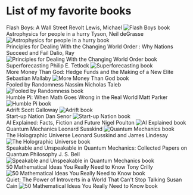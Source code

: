 
# List of my favorite books
<div className="book">
    Flash Boys: A Wall Street Revolt
    Lewis, Michael
    <Image src={FlashBoys} alt="Flash Boys book" height={100} className="center-image" />
</div>

<div className="book">
Astrophysics for people in a hurry
Tyson, Neil deGrasse
<Image src={AstroPhysics} alt="Astrophysics for people in a hurry book" height={100} className="center-image" />
</div>
<div className="book">
Principles for Dealing With the Changing World Order : Why Nations Succeed and Fail
Dalio, Ray
<Image src={Principles} alt="Principles for Dealing With the Changing World Order book" height={100} className="center-image" />
</div>

<div className="book">
Superforecasting
Philip E. Tetlock
<Image src={Superforecasting} alt="Superforecasting book" height={100} className="center-image" />
</div>


<div className="book">
More Money Than God: Hedge Funds and the Making of a New Elite
Sebastian Mallaby
<Image src={MoreMoney} alt="More Money Than God book" height={100} className="center-image" />
</div>


<div className="book">
Fooled by Randomness
Nassim Nicholas Taleb
<Image src={Fooled} alt="Fooled by Randomness book" height={100} className="center-image" />
</div>

<div className="book">
Humble Pi: When Math Goes Wrong in the Real World
Matt Parker
<Image src={HumblePi} alt="Humble Pi book" height={100} className="center-image" />
</div>


<div className="book">
Adrift
Scott Galloway
<Image src={Adrift} alt="Adrift book" height={100} className="center-image" />
</div>

<div className="book">
Start-up Nation
Dan Senor
<Image src={Start} alt="Start-up Nation book" height={100} className="center-image" />
</div>


<div className="book">
AI Explained: Facts, Fiction and Future
Nigel Poulton
<Image src={AIExplained} alt="AI Explained book" height={100} className="center-image" />
</div>

<div className="book">
Quantum Mechanics
Leonard Susskind
<Image src={Quantum} alt="Quantum Mechanics book" height={100} className="center-image" />
</div>


<div className="book">
The Holographic Universe
Leonard Susskind and James Lindesay
<Image src={Holographic} alt="The Holographic Universe book" height={100} className="center-image" />
</div>

<div className="book">
Speakable and Unspeakable in Quantum Mechanics: Collected Papers on Quantum Philosophy
J. S. Bell
<Image src={Speakable} alt="Speakable and Unspeakable in Quantum Mechanics book" height={100} className="center-image" />
</div>

<div className="book">
50 Mathematical Ideas You Really Need to Know
Tony Crilly
<Image src={MathIdeas} alt="50 Mathematical Ideas You Really Need to Know book" height={100} className="center-image" />
</div>

<div className="book">
Quiet: The Power of Introverts in a World That Can't Stop Talking
Susan Cain
<Image src={quiet} alt="50 Mathematical Ideas You Really Need to Know book" height={100} className="center-image" />
</div>
